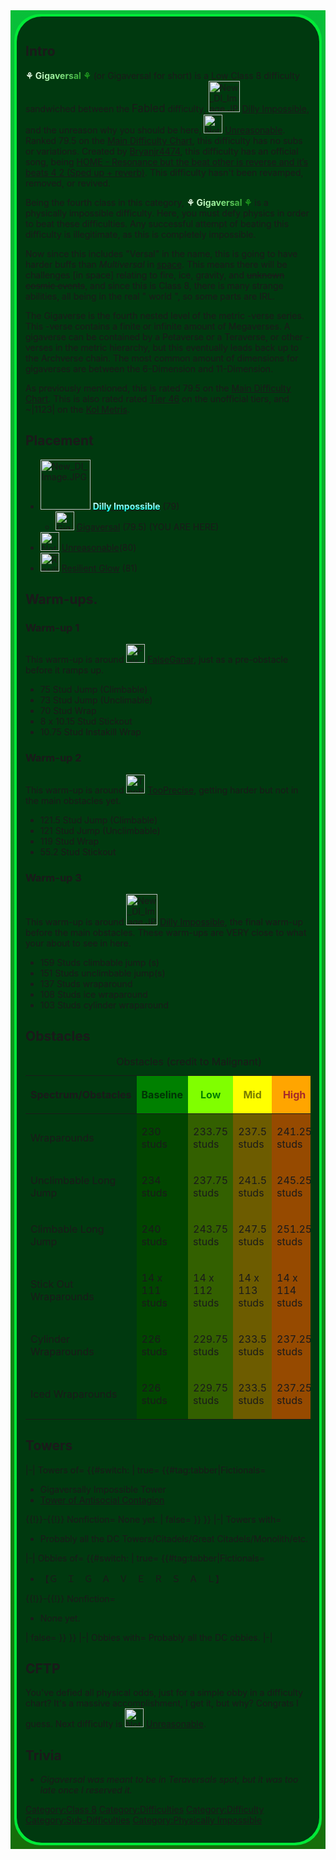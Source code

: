 <div style="background: linear-gradient(#08bf39, #166e0a); padding: 6px">
<div style="background: #02EA38; border-radius: 42px; padding: 4px">
<div style="background: #00390F; border-radius: 40px; padding: 1em">
{{Physically Impossible}}
{{NewDifficultyInfobox|title1=<span style="font-weight:bold;font-size:100%;background:-webkit-linear-gradient(330deg,white,lightgreen,green);-webkit-background-clip:text;-webkit-text-fill-color:transparent;">⚘ Gigaversal ⚘</span>|image1=<gallery>
Gigaversal.png|New
giga-old.png|Alt
</gallery>
|caption1=where the hell is megaversal|class=Low Class 8|type=Sub-Difficulty|previous=[[File:New DI Image.JPG|30px]] [[Dilly Impossible]]|next=[[File:Not a reason.jpg|30px]] [[Unreasonable]]|class_range=Low Class 8|decal_id=15390288606|sub_difficulty(ies)=none|chain(s)=not in one|official_music(s)=[https://www.youtube.com/watch?v=-nGIng_3An4 HOME - Resonance but the beat other is reverse and it’s beats 4 2 (Sped up + reverb)]|creator(s)=[[User:Bryanjr7747|Bryanjr4474]]|full_name=⚘ Gigaversal ⚘|short_name=Gigaversal|original_class=11 (peak)|original_name=Megaversal|date_added=7/5/23|date_removed=not yet|removal_reason=not|revamp_date=not |revival_date=not|hex_color=too much|rbg_color=too much|cmyk_color=too much|hsv_color=too much|hsl_color=too much|rating=79.5|difficulty_range=Warmups-Peak|main_difficulty=[[File:New DI Image.JPG|30px]] [[Dilly Impossible]]}}
==Intro==
<span style="font-weight:bold;font-size:100%;background:-webkit-linear-gradient(330deg,white,lightgreen,green);-webkit-background-clip:text;-webkit-text-fill-color:transparent;">⚘ Gigaversal ⚘</span> (or Gigaversal for short) is a Low Class 8 difficulty sandwiched between the <big>Fabled</big> difficulty, [[File:New DI Image.JPG|50px]] [[Dilly Impossible]], and the unreason why you should be here, [[File:Not a reason.jpg|30px]] [[Unreasonable]]. Ranked 79.5 on the [[Main Difficulty Chart]], this difficulty has no subs or variations. Created by [[User:Bryanjr7747|Bryanjr4474]], this difficulty has an official song, being [https://www.youtube.com/watch?v=-nGIng_3An4 HOME - Resonance but the beat other is reverse and it’s beats 4 2 (Sped up + reverb)]. This difficulty hasn't been revamped, removed, or revived.

Being the fourth class in this category, <span style="font-weight:bold;font-size:100%;background:-webkit-linear-gradient(330deg,white,lightgreen,green);-webkit-background-clip:text;-webkit-text-fill-color:transparent;">⚘ Gigaversal ⚘</span> is a physically impossible difficulty. Here, you must defy physics in order to beat these difficulties. Any successful attempt of beating this difficulty is illegitimate, as this is completely impossible.

Now since this includes "Versal" in the name, this is going to have harder buffs than ''Multiversal'' in <u>space</u>. This means there will be challenges [in space] relating to fire, ice, gravity, and <s>unknown cosmic events</s>, and since this is Class 8, there is many strange abilities, all being in the real " world ", so some parts are IRL.

The Gigaverse is the fourth nested level of the metric -verse series. This -verse contains a finite or infinite amount of Megaverses. A gigaverse can be contained by a Petaverse or a Teraverse, or other -verses in the metric hierarchy, but this eventually leads back up to the Archverse chain. The most common amount of dimensions for gigaverses are between the 6-Dimension and 11-Dimension.

As previously mentioned, this is rated 79.5 on the [[Main Difficulty Chart]]. This is also rated rated [[Extended Tiers|Tier 46]] on the unofficial tiers, and ~|1123| on the [[Metris|Kol Metris]].

==Placement==
*[[File:New DI Image.JPG|80x80px]] [[Dilly Impossible|<span style="background:linear-gradient(180deg,#ffffff,#00ffff); -webkit-background-clip:text !important; -webkit-text-fill-color:transparent;">'''Dilly Impossible'''</span>]] (79)
**[[File:Gigaversal.png|30px]] [[Gigaversal]] (79.5) (YOU ARE HERE)
*[[File:Not a reason.jpg|30px]] [[Unreasonable]](80)
*[[File:Resilient Glow.png|30x30px]] [[Resilient Glow]] (81)

==Warm-ups.==
===Warm-up 1 ===
This warm-up is around [[File:FalseGanar Z.png|frameless|30x30px]] [[FalseGanar]], just as a pre-obstacle before it ramps up.
* 75 Stud Jump (Climbable)
*73 Stud Jump (Unclimable)
*70 Stud Wrap
*8 x 10.15 Stud Stickout
*10.75 Stud Instakill Wrap
===Warm-up 2===
This warm-up is around [[File:TooPreciseRevamp.png|frameless|30x30px]] [[TooPrecise]], getting harder but not in the main obstacles yet.
*121.5 Stud Jump (Climbable)
*121 Stud Jump (Unclimbable)
*119 Stud Wrap
*55.2 Stud Stickout
===Warm-up 3===
This warm-up is around [[File:New DI Image.JPG|50px]] [[Dilly Impossible]], the final warm-up before the main obstacles. These warm-ups are VERY close to what your about to see in here. 
*159 Studs climbable jump (s)
*151 Studs unclimbable jump(s)
*137 Studs wraparound
*108 Studs ice wraparound
*103 Studs cylinder wraparound

==Obstacles==
{| class="fandom-table"
|+Obstacles (credit to Malignant)
!Spectrum/Obstacles 
! style="background-color: green;" | '''<font color="#003305">Baseline</font>'''
! style="background-color: #80ff00;" |'''<font color="green">Low</font>'''
! style="background-color: yellow; " |'''<font color="#797d00">Mid</font>''' 
! style="background-color: orange; " |'''<font color="brown">High</font>'''
! style="background-color: red; " |'''<font color="#7d0000">Peak</font>'''
|-
|Wraparounds
| style="background-color: #014500;" |230 studs
| style="background-color: #336000;" |233.75 studs
| style="background-color: #6d5c00;" |237.5 studs
| style="background-color: #964a00;" |241.25 studs
| style="background-color: #5a0000;" |245 studs
|-
| Unclimbable Long Jump
| style="background-color: #014500;" |234 studs 
| style="background-color: #336000;" |237.75 studs
| style="background-color: #6d5c00;" |241.5 studs
| style="background-color: #964a00;" |245.25 studs
| style="background-color: #5a0000;" |249 studs
|-
|Climbable Long Jump
| style="background-color: #014500;" |240 studs
| style="background-color: #336000;" |243.75 studs
| style="background-color: #6d5c00;" |247.5 studs
| style="background-color: #964a00;" |251.25 studs
| style="background-color: #5a0000;" |255 studs
|-
|Stick Out Wraparounds
| style="background-color: #014500;" |14 x 111 studs
| style="background-color: #336000;" |14 x 112 studs
| style="background-color: #6d5c00;" |14 x 113 studs
| style="background-color: #964a00;" |14 x 114 studs
| style="background-color: #5a0000;" |14 x 115 studs
|-
|Cylinder Wraparounds
| style="background-color: #014500;" |226 studs
| style="background-color: #336000;" |229.75 studs
| style="background-color: #6d5c00;" |233.5 studs
| style="background-color: #964a00;" |237.25 studs
| style="background-color: #5a0000;" |241 studs
|-
|Iced Wraparounds
| style="background-color: #014500;" |226 studs
| style="background-color: #336000;" |229.75 studs
| style="background-color: #6d5c00;" |233.5 studs
| style="background-color: #964a00;" |237.25 studs
| style="background-color: #5a0000;" |241 studs
|}
==Towers==
<tabber>
|-|
Towers of=
{{#switch: {{{subsections 1|true}}}
| true=
{{#tag:tabber|Fictionals=
* Gigaversally Impossible Tower
* [[Tower of Antisocial Contagion]]
{{!}}-{{!}}
Nonfiction=
None yet.
| false= 
}}
}}
|-|
Towers with=
*Probably all the DC Towers/Citadels/Great Citadels/Monolith/etc.
|-|
Obbies of=
{{#switch: {{{subsections 1|true}}}
| true=
{{#tag:tabber|Fictionals=
*【Ｇ　Ｉ　Ｇ　Ａ　Ｖ　Ｅ　Ｒ　Ｓ　Ａ　Ｌ】
{{!}}-{{!}}
Nonfiction=
*None yet.
| false= 
}}
}}
|-|
Obbies with=
Probably all the DC obbies.
|-|
</tabber>
==CFTP==
You've defied all physical odds, just for a simple obby in a difficulty chart? It's a massive accomplishment, I get it, but why? Congrats I guess. Next difficulty is [[File:Not a reason.jpg|30px]] [[Unreasonable]].
==Trivia==
*''Gigaversal was meant to be in Teraversals spot, but it was too late once I reserved it.''
{{DifficultiesNavbox}}
[[Category:Class 8]]
[[Category:Difficulties]]
[[Category:Difficulty]]
[[Category:Sub-Difficulties]]
[[Category:Physically Impossible]]
